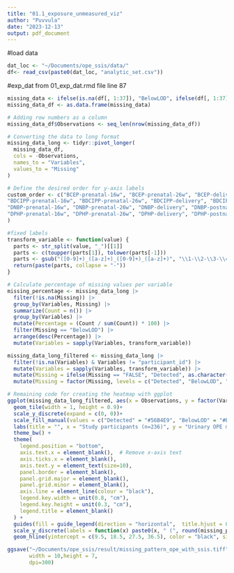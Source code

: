 ```yaml
---
title: "01.1_exposure_unmeasured_viz"
author: "Puvvula"
date: "2023-12-13"
output: pdf_document
---
```


#load data
```r
dat_loc <- "~/Documents/ope_ssis/data/"
df<- read_csv(paste0(dat_loc, "analytic_set.csv"))
```

#exp_dat from 01_exp_dat.rmd file line 87
```r
missing_data <- ifelse(is.na(df[, 1:37]), "BelowLOD", ifelse(df[, 1:37] == 9999, "NR-interf", FALSE))
missing_data_df <- as.data.frame(missing_data)

# Adding row numbers as a column
missing_data_df$Observations <- seq_len(nrow(missing_data_df))

# Converting the data to long format
missing_data_long <- tidyr::pivot_longer(
  missing_data_df,
  cols = -Observations,
  names_to = "Variables",
  values_to = "Missing"
)
```

```r
# Define the desired order for y-axis labels
custom_order <- c("BCEP-prenatal-16w", "BCEP-prenatal-26w", "BCEP-delivery", "BCEP-postnatal-1-yr", "BCEP-postnatal-2-yr", "BCEP-postnatal-3-yr", "BCEP-postnatal-4-yr", "BCEP-postnatal-5-yr", "BCEP-postnatal-8-yr", 
"BDCIPP-prenatal-16w", "BDCIPP-prenatal-26w", "BDCIPP-delivery", "BDCIPP-postnatal-1-yr", "BDCIPP-postnatal-2-yr", "BDCIPP-postnatal-3-yr", "BDCIPP-postnatal-4-yr", "BDCIPP-postnatal-5-yr", "BDCIPP-postnatal-8-yr", 
"DNBP-prenatal-16w", "DNBP-prenatal-26w", "DNBP-delivery", "DNBP-postnatal-1-yr", "DNBP-postnatal-2-yr", "DNBP-postnatal-3-yr", "DNBP-postnatal-4-yr", "DNBP-postnatal-5-yr", "DNBP-postnatal-8-yr", 
"DPHP-prenatal-16w", "DPHP-prenatal-26w", "DPHP-delivery", "DPHP-postnatal-1-yr", "DPHP-postnatal-2-yr", "DPHP-postnatal-3-yr", "DPHP-postnatal-4-yr", "DPHP-postnatal-5-yr", "DPHP-postnatal-8-yr"
)
```


```r
#fixed labels
transform_variable <- function(value) {
  parts <- str_split(value, "_")[[1]]
  parts <- c(toupper(parts[1]), tolower(parts[-1]))
  parts <- gsub("([0-9]+)_([a-z]+)_([0-9]+)_([a-z]+)", "\\1-\\2-\\3-\\4", paste(parts, collapse = "-"))
  return(paste(parts, collapse = "-"))
}

# Calculate percentage of missing values per variable
missing_percentage <- missing_data_long |>
  filter(!is.na(Missing)) |>
  group_by(Variables, Missing) |>
  summarize(Count = n()) |>
  group_by(Variables) |>
  mutate(Percentage = (Count / sum(Count)) * 100) |>
  filter(Missing == "BelowLOD") |>
  arrange(desc(Percentage)) |>
  mutate(Variables = sapply(Variables, transform_variable))

missing_data_long_filtered <- missing_data_long |>
  filter(!is.na(Variables) & Variables != "participant_id") |>
  mutate(Variables = sapply(Variables, transform_variable)) |>
  mutate(Missing = ifelse(Missing == "FALSE", "Detected", as.character(Missing)))|>
  mutate(Missing = factor(Missing, levels = c("Detected", "BelowLOD", "NR-interf")))
```

```r
# Remaining code for creating the heatmap with ggplot
ggplot(missing_data_long_filtered, aes(x = Observations, y = factor(Variables, levels = rev(custom_order)), fill = Missing)) +
  geom_tile(width = 1, height = 0.9)+
  scale_y_discrete(expand = c(0, 0))+
  scale_fill_manual(values = c("Detected" = "#56B4E9", "BelowLOD" = "#E69F00", "NR-interf" = "#D55E00")) +
  labs(title = "", x = "Study participants (n=236)", y = "Urinary OPE metabolite measurements") +
  theme_bw() +
  theme(
    legend.position = "bottom",
    axis.text.x = element_blank(),  # Remove x-axis text
    axis.ticks.x = element_blank(),
    axis.text.y = element_text(size=10),
    panel.border = element_blank(),
    panel.grid.major = element_blank(),
    panel.grid.minor = element_blank(),
    axis.line = element_line(colour = "black"),
    legend.key.width = unit(0.8, "cm"),
    legend.key.height = unit(0.3, "cm"),
    legend.title = element_blank()
  ) +
  guides(fill = guide_legend(direction = "horizontal",  title.hjust = 0.5, title="Below LOD")) +
  scale_y_discrete(labels = function(x) paste0(x, " (", round(missing_percentage$Percentage[match(x, missing_percentage$Variables)], 1), "%)"))+
  geom_hline(yintercept = c(9.5, 18.5, 27.5, 36.5), color = "black", size = 0.8) 
```

```r
ggsave("~/Documents/ope_ssis/result/missing_pattern_ope_with_ssis.tiff", 
       width = 10,height = 7,
       dpi=300)
```
